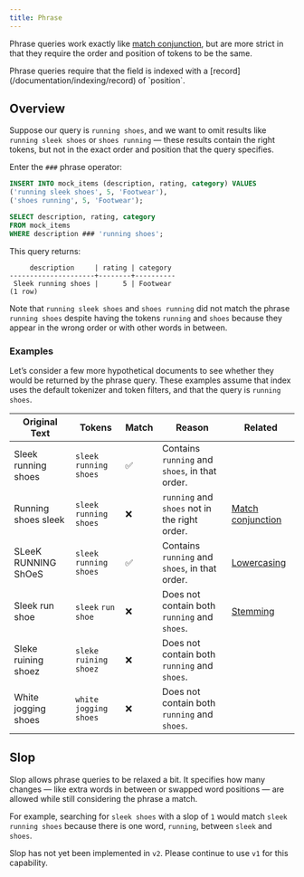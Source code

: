 ```yaml
---
title: Phrase
---
```


Phrase queries work exactly like [match conjunction](/documentation/full-text/match#match-conjunction), but are more strict in that they require the
order and position of tokens to be the same.

<Note>
Phrase queries require that the field is indexed with a [record](/documentation/indexing/record) of `position`.
</Note>

## Overview

Suppose our query is `running shoes`, and we want to omit results like
`running sleek shoes` or `shoes running` — these results contain the right tokens, but not in the exact order and position
that the query specifies.

Enter the `###` phrase operator:

```sql
INSERT INTO mock_items (description, rating, category) VALUES
('running sleek shoes', 5, 'Footwear'),
('shoes running', 5, 'Footwear');

SELECT description, rating, category
FROM mock_items
WHERE description ### 'running shoes';
```

This query returns:

```csv
     description     | rating | category
---------------------+--------+----------
 Sleek running shoes |      5 | Footwear
(1 row)
```

Note that `running sleek shoes` and `shoes running` did not match the phrase `running shoes` despite having the tokens `running` and
`shoes` because they appear in the wrong order or with other words in between.

### Examples

Let’s consider a few more hypothetical documents to see whether they would be returned by the phrase query.
These examples assume that index uses the default tokenizer and token filters, and that the query is
`running shoes`.

| Original Text       | Tokens                    | Match | Reason                                         | Related                                                                  |
| ------------------- | ------------------------- | ----- | ---------------------------------------------- | ------------------------------------------------------------------------ |
| Sleek running shoes | `sleek` `running` `shoes` | ✅    | Contains `running` and `shoes`, in that order. |
| Running shoes sleek | `sleek` `running` `shoes` | ❌    | `running` and `shoes` not in the right order.  | [Match conjunction](/documetnation/v2/full-text/match#match-conjunction) |
| SLeeK RUNNING ShOeS | `sleek` `running` `shoes` | ✅    | Contains `running` and `shoes`, in that order. | [Lowercasing](/documentation/v2/indexing)                                |
| Sleek run shoe      | `sleek` `run` `shoe`      | ❌    | Does not contain both `running` and `shoes`.   | [Stemming](<(/documentation/v2/indexing)>)                               |
| Sleke ruining shoez | `sleke` `ruining` `shoez` | ❌    | Does not contain both `running` and `shoes`.   |
| White jogging shoes | `white` `jogging` `shoes` | ❌    | Does not contain both `running` and `shoes`.   |

## Slop

Slop allows phrase queries to be relaxed a bit. It specifies how many changes — like extra words in between or swapped word positions — are allowed while still considering the phrase a match.

For example, searching for `sleek shoes` with a slop of `1` would match `sleek running shoes` because there is one word, `running`, between
`sleek` and `shoes`.

Slop has not yet been implemented in `v2`. Please continue to use `v1` for this capability.
